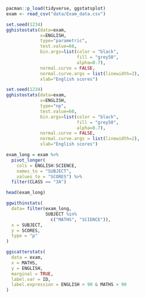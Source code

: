 ```r
pacman::p_load(tidyverse, ggstatsplot)
exam <- read_csv("data/Exam_data.csv")
```

```r
set.seed(1234)
gghistostats(data=exam, 
             x=ENGLISH, 
             type="parametric", 
             test.value=60, 
             bin.args=list(color = "black", 
                           fill = "grey50", 
                           alpha=0.7), 
             normal.curve = FALSE, 
             normal.curve.args = list(linewidth=2), 
             xlab="English scores")
```

```r

set.seed(1234)
gghistostats(data=exam, 
             x=ENGLISH, 
             type="np", 
             test.value=60, 
             bin.args=list(color = "black", 
                           fill = "grey50", 
                           alpha=0.7), 
             normal.curve = FALSE, 
             normal.curve.args = list(linewidth=2), 
             xlab="English scores")
```


```r

exam_long = exam %>%
  pivot_longer(
    cols = ENGLISH:SCIENCE,
    names_to = "SUBJECT",
    values_to = "SCORES") %>%
  filter(CLASS == "3A")

head(exam_long)
```

```r
ggwithinstats(
  data= filter(exam_long, 
               SUBJECT %in% 
                 c("MATHS", "SCIENCE")),
  x = SUBJECT,
  y = SCORES,
  type = "p"
)
```

```r
ggscatterstats(
  data = exam,
  x = MATHS,
  y = ENGLISH,
  marginal = TRUE,
  label.var = ID,
  label.expression = ENGLISH > 90 & MATHS > 90
)
```
